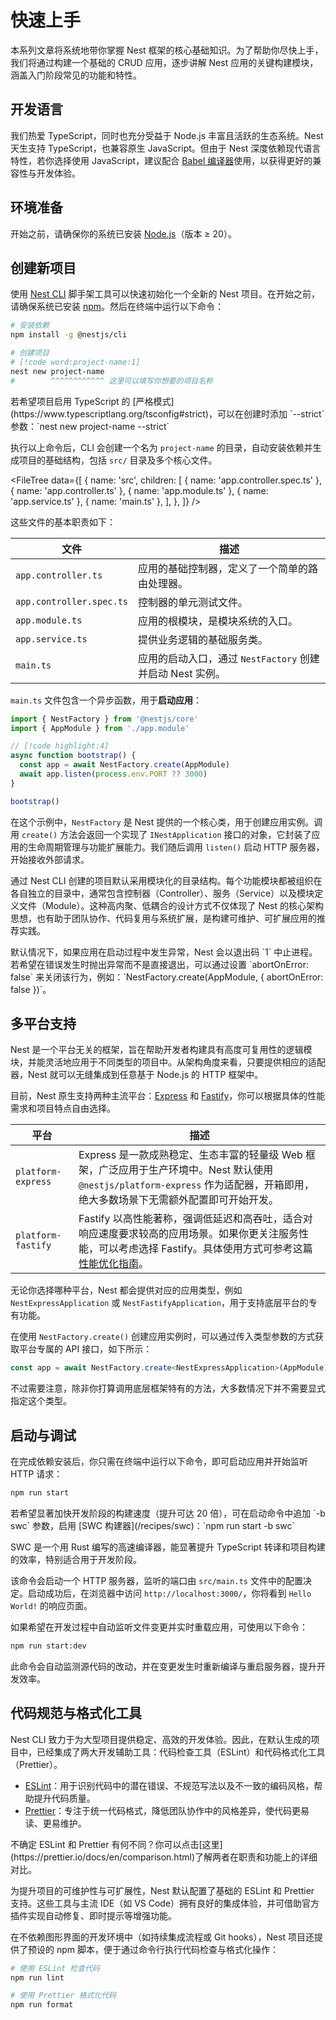 # 快速上手

本系列文章将系统地带你掌握 Nest 框架的核心基础知识。为了帮助你尽快上手，我们将通过构建一个基础的 CRUD 应用，逐步讲解 Nest 应用的关键构建模块，涵盖入门阶段常见的功能和特性。

## 开发语言

我们热爱 TypeScript，同时也充分受益于 Node.js 丰富且活跃的生态系统。Nest 天生支持 TypeScript，也兼容原生 JavaScript。但由于 Nest 深度依赖现代语言特性，若你选择使用 JavaScript，建议配合 [Babel 编译器](https://babeljs.io/)使用，以获得更好的兼容性与开发体验。

## 环境准备

开始之前，请确保你的系统已安装 [Node.js](https://nodejs.org)（版本 ≥ 20）。

## 创建新项目

使用 [Nest CLI](/cli/overview) 脚手架工具可以快速初始化一个全新的 Nest 项目。在开始之前，请确保系统已安装 [npm](https://www.npmjs.com/)。然后在终端中运行以下命令：

```bash
# 安装依赖
npm install -g @nestjs/cli

# 创建项目
# [!code word:project-name:1]
nest new project-name
#        ^^^^^^^^^^^^ 这里可以填写你想要的项目名称
```

<CalloutInfo>
  若希望项目启用 TypeScript 的
  [严格模式](https://www.typescriptlang.org/tsconfig#strict)，可以在创建时添加
  `--strict` 参数：`nest new project-name --strict`
</CalloutInfo>

执行以上命令后，CLI 会创建一个名为 `project-name` 的目录，自动安装依赖并生成项目的基础结构，包括 `src/` 目录及多个核心文件。

<FileTree
  data={[
    {
      name: 'src',
      children: [
        { name: 'app.controller.spec.ts' },
        { name: 'app.controller.ts' },
        { name: 'app.module.ts' },
        { name: 'app.service.ts' },
        { name: 'main.ts' },
      ],
    },
  ]}
/>

这些文件的基本职责如下：

| 文件                     | 描述                                                      |
| ------------------------ | --------------------------------------------------------- |
| `app.controller.ts`      | 应用的基础控制器，定义了一个简单的路由处理器。            |
| `app.controller.spec.ts` | 控制器的单元测试文件。                                    |
| `app.module.ts`          | 应用的根模块，是模块系统的入口。                          |
| `app.service.ts`         | 提供业务逻辑的基础服务类。                                |
| `main.ts`                | 应用的启动入口，通过 `NestFactory` 创建并启动 Nest 实例。 |

`main.ts` 文件包含一个异步函数，用于**启动应用**：

```ts filename='main.ts'
import { NestFactory } from '@nestjs/core'
import { AppModule } from './app.module'

// [!code highlight:4]
async function bootstrap() {
  const app = await NestFactory.create(AppModule)
  await app.listen(process.env.PORT ?? 3000)
}

bootstrap()
```

在这个示例中，`NestFactory` 是 Nest 提供的一个核心类，用于创建应用实例。调用 `create()` 方法会返回一个实现了 `INestApplication` 接口的对象，它封装了应用的生命周期管理与功能扩展能力。我们随后调用 `listen()` 启动 HTTP 服务器，开始接收外部请求。

通过 Nest CLI 创建的项目默认采用模块化的目录结构。每个功能模块都被组织在各自独立的目录中，通常包含控制器（Controller）、服务（Service）以及模块定义文件（Module）。这种高内聚、低耦合的设计方式不仅体现了 Nest 的核心架构思想，也有助于团队协作、代码复用与系统扩展，是构建可维护、可扩展应用的推荐实践。

<CalloutInfo>
  默认情况下，如果应用在启动过程中发生异常，Nest 会以退出码 `1` 中止进程。若希望在错误发生时抛出异常而不是直接退出，可以通过设置 `abortOnError: false` 来关闭该行为，例如：`NestFactory.create(AppModule, { abortOnError: false })`。
</CalloutInfo>

## 多平台支持

Nest 是一个平台无关的框架，旨在帮助开发者构建具有高度可复用性的逻辑模块，并能灵活地应用于不同类型的项目中。从架构角度来看，只要提供相应的适配器，Nest 就可以无缝集成到任意基于 Node.js 的 HTTP 框架中。

目前，Nest 原生支持两种主流平台：[Express](https://expressjs.com/) 和 [Fastify](https://www.fastify.io/)，你可以根据具体的性能需求和项目特点自由选择。

| 平台               | 描述                                                                                                                                                                                    |
| ------------------ | --------------------------------------------------------------------------------------------------------------------------------------------------------------------------------------- |
| `platform-express` | Express 是一款成熟稳定、生态丰富的轻量级 Web 框架，广泛应用于生产环境中。Nest 默认使用 `@nestjs/platform-express` 作为适配器，开箱即用，绝大多数场景下无需额外配置即可开始开发。        |
| `platform-fastify` | Fastify 以高性能著称，强调低延迟和高吞吐，适合对响应速度要求较高的应用场景。如果你更关注服务性能，可以考虑选择 Fastify。具体使用方式可参考这篇[性能优化指南](/techniques/performance)。 |

无论你选择哪种平台，Nest 都会提供对应的应用类型，例如 `NestExpressApplication` 或 `NestFastifyApplication`，用于支持底层平台的专有功能。

在使用 `NestFactory.create()` 创建应用实例时，可以通过传入类型参数的方式获取平台专属的 API 接口，如下所示：

```ts filename='main.ts'
const app = await NestFactory.create<NestExpressApplication>(AppModule)
```

不过需要注意，除非你打算调用底层框架特有的方法，大多数情况下并不需要显式指定这个类型。

## 启动与调试

在完成依赖安装后，你只需在终端中运行以下命令，即可启动应用并开始监听 HTTP 请求：

```bash
npm run start
```

<CalloutInfo>
  若希望显著加快开发阶段的构建速度（提升可达 20 倍），可在启动命令中追加 `-b swc` 参数，启用 [SWC 构建器](/recipes/swc)：`npm run start -b swc`

SWC 是一个用 Rust 编写的高速编译器，能显著提升 TypeScript 转译和项目构建的效率，特别适合用于开发阶段。

</CalloutInfo>

该命令会启动一个 HTTP 服务器，监听的端口由 `src/main.ts` 文件中的配置决定。启动成功后，在浏览器中访问 `http://localhost:3000/`，你将看到 `Hello World!` 的响应页面。

如果希望在开发过程中自动监听文件变更并实时重载应用，可使用以下命令：

```bash
npm run start:dev
```

此命令会自动监测源代码的改动，并在变更发生时重新编译与重启服务器，提升开发效率。

## 代码规范与格式化工具

Nest CLI 致力于为大型项目提供稳定、高效的开发体验。因此，在默认生成的项目中，已经集成了两大开发辅助工具：代码检查工具（ESLint）和代码格式化工具（Prettier）。

- [ESLint](https://eslint.org/)：用于识别代码中的潜在错误、不规范写法以及不一致的编码风格，帮助提升代码质量。
- [Prettier](https://prettier.io/)：专注于统一代码格式，降低团队协作中的风格差异，使代码更易读、更易维护。

<CalloutInfo>
  不确定 ESLint 和 Prettier
  有何不同？你可以点击[这里](https://prettier.io/docs/en/comparison.html)了解两者在职责和功能上的详细对比。
</CalloutInfo>

为提升项目的可维护性与可扩展性，Nest 默认配置了基础的 ESLint 和 Prettier 支持。这些工具与主流 IDE（如 VS Code）拥有良好的集成体验，并可借助官方插件实现自动修复、即时提示等增强功能。

在不依赖图形界面的开发环境中（如持续集成流程或 Git hooks），Nest 项目还提供了预设的 npm 脚本，便于通过命令行执行代码检查与格式化操作：

```bash
# 使用 ESLint 检查代码
npm run lint

# 使用 Prettier 格式化代码
npm run format
```

